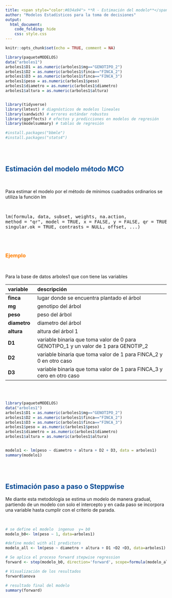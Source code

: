 ```yaml
---
title: <span style="color:#034a94"> **R - Estimación del modelo**</span>
author: "Modelos Estadísticos para la toma de decisiones"
output:
  html_document:
    code_folding: hide
    css: style.css
---
```



```r
knitr::opts_chunk$set(echo = TRUE, comment = NA)

library(paqueteMODELOS)
data("arboles1")
arboles1$D1 = as.numeric(arboles1$mg=="GENOTIPO_2")
arboles1$D2 = as.numeric(arboles1$finca=="FINCA_2")
arboles1$D3 = as.numeric(arboles1$finca=="FINCA_3")
arboles1$peso = as.numeric(arboles1$peso)
arboles1$diametro = as.numeric(arboles1$diametro)
arboles1$altura = as.numeric(arboles1$altura)


library(tidyverse)
library(lmtest) # diagnósticos de modelos lineales
library(sandwich) # errores estándar robustos
library(ggeffects) # efectos y predicciones en modelos de regresión
library(modelsummary) # tablas de regresión

#install.packages("bbmle")
#install.packages("stats4")


```

</br></br>

## <span style="color:#034a94">**Estimación del modelo método MCO**</span>

</br>

Para estimar el modelo por el método de mínimos cuadrados ordinarios se utiliza la función  lm

</br>

<pre>
lm(formula, data, subset, weights, na.action,
method = "qr", model = TRUE, x = FALSE, y = FALSE, qr = TRUE,
singular.ok = TRUE, contrasts = NULL, offset, ...)                      
</pre>

</br></br>

### <span style="color:#FF7F00"> **Ejemplo**</span>

</br>

Para  la base de datos arboles1 que con tiene las variables

| variable       |   descripción                                                         |
|:---------------|:---------------------------------------------------------------------|
| **finca**      | lugar donde se encuentra plantado el árbol |
| **mg**         | genotipo del árbol  |
| **peso**       | peso del árbol  |
| **diametro**   | diametro del árbol |
| **altura**     | altura del árbol  1
| **D1**         | variable binaria que toma valor de 0 para GENOTIPO_1 y un valor de 1 para GENOTIP_2 |
| **D2**         | variable binaria que toma valor de 1 para FINCA_2 y 0 en otro caso     |
| **D3**         | variable binaria que toma valor de 1 para FINCA_3 y cero en otro caso  |



</br></br>

```r
library(paqueteMODELOS)
data("arboles1")
arboles1$D1 = as.numeric(arboles1$mg=="GENOTIPO_2")
arboles1$D2 = as.numeric(arboles1$finca=="FINCA_2")
arboles1$D3 = as.numeric(arboles1$finca=="FINCA_3")
arboles1$peso = as.numeric(arboles1$peso)
arboles1$diametro = as.numeric(arboles1$diametro)
arboles1$altura = as.numeric(arboles1$altura)


modelo1 <- lm(peso ~ diametro + altura + D2 + D3, data = arboles1)
summary(modelo1)
```

</br></br>

## <span style="color:#034a94">**Estimación paso a paso  o Steppwise**</span>


Me diante esta metodología se estima un modelo de manera gradual, partiendo de un modelo con solo el intercepto y en cada paso se incorpora una variable hasta cumplir con el criterio de parada.

</br>

```r
# se define el modelo  ingenuo  y= b0
modelo_b0<- lm(peso ~ 1, data=arboles1)

#define model with all predictors
modelo_all <- lm(peso ~ diametro + altura + D1 +D2 +D3, data=arboles1)

# Se aplica el proceso forward stepwise regression
forward <- step(modelo_b0, direction='forward', scope=formula(modelo_all), trace=0)

# Visualización de los resultados 
forward$anova

# resultado final del modelo
summary(forward)
```


</br></br>


<!-- ## <span style="color:#034a94">**Estimación por el método de Máxima Verosimilitud**</span> -->

<!-- </br> -->

<!-- ```{r} -->
<!-- library(stats4) # para la función mle -->
<!-- library(bbmle) # para la función mle2 -->


<!-- ``` -->



